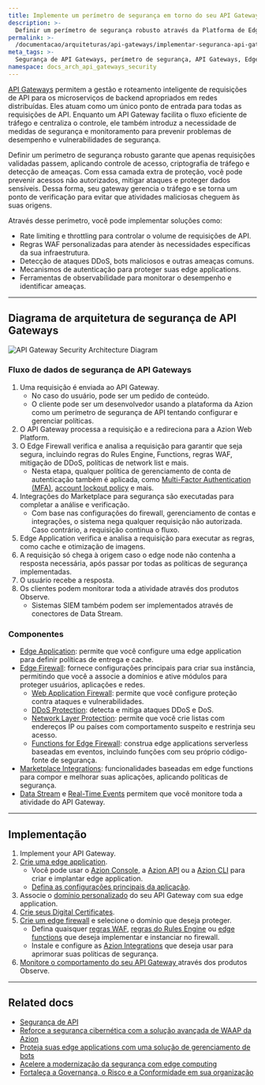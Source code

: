 ```yaml
---
title: Implemente um perímetro de segurança em torno do seu API Gateway
description: >-
  Definir um perímetro de segurança robusto através da Platforma de Edge da Azion garante que você possa proteger seus API Gateways contra acessos não autorizados e ameaças.
permalink: >-
  /documentacao/arquiteturas/api-gateways/implementar-seguranca-api-gateways/
meta_tags: >-
  Segurança de API Gateways, perímetro de segurança, API Gateways, Edge Firewall, DDoS Protection, regras WAF, políticas de segurança, Azion Web Platform, criptografia de tráfego, atividade maliciosa
namespace: docs_arch_api_gateways_security
---
```


[API Gateways](https://www.azion.com/pt-br/solucoes/api-gateway/) permitem a gestão e roteamento inteligente de requisições de API para os microserviços de backend apropriados em redes distribuídas. Eles atuam como um único ponto de entrada para todas as requisições de API. Enquanto um API Gateway facilita o fluxo eficiente de tráfego e centraliza o controle, ele também introduz a necessidade de medidas de segurança e monitoramento para prevenir problemas de desempenho e vulnerabilidades de segurança.

Definir um perímetro de segurança robusto garante que apenas requisições validadas passem, aplicando controle de acesso, criptografia de tráfego e detecção de ameaças. Com essa camada extra de proteção, você pode prevenir acessos não autorizados, mitigar ataques e proteger dados sensíveis. Dessa forma, seu gateway gerencia o tráfego e se torna um ponto de verificação para evitar que atividades maliciosas cheguem às suas origens.

Através desse perímetro, você pode implementar soluções como:

- Rate limiting e throttling para controlar o volume de requisições de API.
- Regras WAF personalizadas para atender às necessidades específicas da sua infraestrutura.
- Detecção de ataques DDoS, bots maliciosos e outras ameaças comuns.
- Mecanismos de autenticação para proteger suas edge applications.
- Ferramentas de observabilidade para monitorar o desempenho e identificar ameaças.

---

## Diagrama de arquitetura de segurança de API Gateways

![API Gateway Security Architecture Diagram](/assets/docs/images/uploads/api-gateways-security-flow.png)

### Fluxo de dados de segurança de API Gateways

1. Uma requisição é enviada ao API Gateway.
    - No caso do usuário, pode ser um pedido de conteúdo.
    - O cliente pode ser um desenvolvedor usando a plataforma da Azion como um perímetro de segurança de API tentando configurar e gerenciar políticas.
2. O API Gateway processa a requisição e a redireciona para a Azion Web Platform.
3. O Edge Firewall verifica e analisa a requisição para garantir que seja segura, incluindo regras do Rules Engine, Functions, regras WAF, mitigação de DDoS, políticas de network list e mais.
    - Nesta etapa, qualquer política de gerenciamento de conta de autenticação também é aplicada, como [Multi-Factor Authentication (MFA)](/pt-br/documentacao/produtos/gestao-de-contas/multi-factor-authentication/), [account lockout policy](/pt-br/documentacao/produtos/gestao-de-contas/account-lockout-policy/) e mais.
4. Integrações do Marketplace para segurança são executadas para completar a análise e verificação.
    - Com base nas configurações do firewall, gerenciamento de contas e integrações, o sistema nega qualquer requisição não autorizada. Caso contrário, a requisição continua o fluxo.
5. Edge Application verifica e analisa a requisição para executar as regras, como cache e otimização de imagens.
6. A requisição só chega à origem caso o edge node não contenha a resposta necessária, após passar por todas as políticas de segurança implementadas. 
7. O usuário recebe a resposta.
8. Os clientes podem monitorar toda a atividade através dos produtos Observe.
    - Sistemas SIEM também podem ser implementados através de conectores de Data Stream.

### Componentes

- [Edge Application](/pt-br/documentacao/produtos/build/edge-application/): permite que você configure uma edge application para definir políticas de entrega e cache.
- [Edge Firewall](/pt-br/documentacao/produtos/secure/edge-firewall/): fornece configurações principais para criar sua instância, permitindo que você a associe a domínios e ative módulos para proteger usuários, aplicações e redes.
    - [Web Application Firewall](/pt-br/documentacao/produtos/secure/edge-firewall/web-application-firewall/): permite que você configure proteção contra ataques e vulnerabilidades.
    - [DDoS Protection](/pt-br/documentacao/produtos/secure/edge-firewall/ddos-protection/): detecta e mitiga ataques DDoS e DoS.
    - [Network Layer Protection](/pt-br/documentacao/produtos/secure/edge-firewall/network-layer-protection/): permite que você crie listas com endereços IP ou países com comportamento suspeito e restrinja seu acesso.
    - [Functions for Edge Firewall](/pt-br/documentacao/produtos/secure/edge-firewall/edge-functions/): construa edge applications serverless baseadas em eventos, incluindo funções com seu próprio código-fonte de segurança.
- [Marketplace Integrations](/pt-br/documentacao/produtos/marketplace/integracoes/): funcionalidades baseadas em edge functions para compor e melhorar suas aplicações, aplicando políticas de segurança.
- [Data Stream](/pt-br/documentacao/produtos/observe/data-stream/) e [Real-Time Events](/pt-br/documentacao/produtos/observe/real-time-events/) permitem que você monitore toda a atividade do API Gateway.

---

## Implementação

1. Implement your API Gateway.
2. [Crie uma edge application](/pt-br/documentacao/produtos/guias/build/visao-geral/).
    - Você pode usar o [Azion Console](https://console.azion.com/), a [Azion API](https://api.azion.com/) ou a [Azion CLI](/pt-br/documentacao/produtos/azion-cli/visao-geral/) para criar e implantar edge application.
    - [Defina as configurações principais da aplicação](/pt-br/documentacao/produtos/guias/build/definir-configuracoes-principais/).
3. Associe o [domínio personalizado](/pt-br/documentacao/produtos/guias/configurar-dominio/) do seu API Gateway com sua edge application.
4. [Crie seus Digital Certificates](/pt-br/documentacao/produtos/guias/criar-certificado-digital/).
5. [Crie um edge firewall](/pt-br/documentacao/produtos/guias/secure/edge-firewall-definir-main-settings/) e selecione o domínio que deseja proteger.
    - Defina quaisquer [regras WAF](/pt-br/documentacao/produtos/guias/secure/criar-waf-rule-set/), [regras do Rules Engine](/pt-br/documentacao/produtos/secure/edge-firewall/rules-engine/) ou [edge functions](/pt-br/documentacao/produtos/secure/edge-firewall/edge-functions/) que deseja implementar e instanciar no firewall.
    - Instale e configure as [Azion Integrations](/pt-br/documentacao/produtos/marketplace/integracoes/) que deseja usar para aprimorar suas políticas de segurança.
6. [Monitore o comportamento do seu API Gateway ](/pt-br/documentacao/produtos/observe/visao-geral/) através dos produtos Observe.

---

## Related docs

- [Segurança de API](https://www.azion.com/pt-br/learning/websec/api/o-que-e-seguranca-de-api/)
- [Reforce a segurança cibernética com a solução avançada de WAAP da Azion](/pt-br/documentacao/arquiteturas/edge-firewall/web-application-and-api-protection-waap/)
- [Proteja suas edge applications com uma solução de gerenciamento de bots](/pt-br/documentacao/arquiteturas/gerenciamento-de-bots/proteja-edge-applications-com-bot-management/)
- [Acelere a modernização da segurança com edge computing](/pt-br/documentacao/arquiteturas/modernizacao-da-seguranca/modernizacao-da-seguranca-com-edge-computing/)
- [Fortaleça a Governança, o Risco e a Conformidade em sua organização](/pt-br/documentacao/arquiteturas/compliance/governanca-risco-conformidade/)
